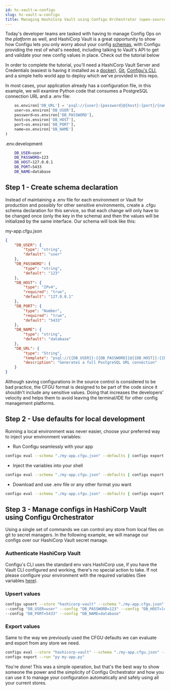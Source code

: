 ```yaml
---
id: hc-vault-w-configu
slug: hc-vault-w-configu
title: Managing HashiCorp Vault using Configu Orchestrator (open-source)
---
```


Today's developer teams are tasked with having to manage Config Ops on the _platform_ as well,
and HashiCorp Vault is a great opportunity to show how Configu lets you only worry about your config
[schemas](/config-schema), with Configu providing the rest of what's needed, including talking
to Vault's API to get and validate your new config values in place. Check out the tutorial below

In order to complete the tutorial, you'll need a HashiCorp Vault Server and Credentials (easiest is having it installed as a [docker](https://github.com/hashicorp/docker-vault)), [Git](https://git-scm.com/book/en/v2/Getting-Started-Installing-Git), [Configu's CLI](/cli-setup),
and a simple hello world app to deploy which we've provided in this repo.

In most cases, your application already has a configuration file, in this example, we will examine Python code that consumes a PostgreSQL connection URL and a .env file:

```python
    os.environ['DB_URL'] = 'psql://{user}:{password}@{host}:{port}/{name}'.format(
    user=os.environ['DB_USER'],
    password=os.environ['DB_PASSWORD'],
    host=os.environ['DB_HOST'],
    port=os.environ['DB_PORT'],
    name=os.environ['DB_NAME']
)
```
.env.development
```bash
    DB_USER=user
    DB_PASSWORD=123
    DB_HOST=127.0.0.1
    DB_PORT=5433
    DB_NAME=database
```

## Step 1 - Create schema declaration

Instead of maintaining a .env file for each environment or Vault for production and possibly for other sensitive environments, 
create a .cfgu schema declaration for this service, so that each change will only have to be changed once (only the key in the schema) and then the values will be initialized by the same interface.
Our schema will look like this:

my-app.cfgu.json
```json
{
    "DB_USER": {
        "type": "string",
        "default": "user"
    },
    "DB_PASSWORD": {
        "type": "string",
        "default": "123"
    },
    "DB_HOST": {
        "type": "IPv4",
        "required": "true",
        "default": "127.0.0.1"
    },
    "DB_PORT": {
        "type": "Number",
        "required": "true",
        "default": "5433"
    },
    "DB_NAME": {
        "type": "string",
        "default": "database"
    },
    "DB_URL": {
        "type": "String",
        "template": "psql://{{DB_USER}}:{{DB_PASSWORD}}@{{DB_HOST}}:{{DB_PORT}}/{{DB_NAME}}",
        "description": "Generates a full PostgreSQL URL connection"
    }
}
```

Although saving configurations in the source control is considered to be bad practice, the CFGU format is designed to be part of the code since it shouldn't include any sensitive values.
Doing that increases the developers' velocity and helps them to avoid leaving the terminal/IDE for other config management platforms.

## Step 2 - Use defaults for local development

Running a local environment was never easier, choose your preferred way to inject your environment variables:
- Run Configu seamlessly with your app
```bash
configu eval --schema "./my-app.cfgu.json" --defaults | configu export --run "py my-app.py"
```

- Inject the variables into your shell
```bash
configu eval --schema "./my-app.cfgu.json" --defaults | configu export --source
```

- Download and use .env file or any other format you want
```bash
configu eval --schema "./my-app.cfgu.json" --defaults | configu export --format "Dotenv" > .env.development
```

## Step 3 - Manage configs in HashiCorp Vault using Configu Orchestrator

Using a single set of commands we can control any store from local files on git to secret managers.
In the following example, we will manage our configs over our HashiCorp Vault secret manage.

### Authenticate HashiCorp Vault

Configu's CLI uses the standard env vars HashiCorp use, if you have the Vault CLI configured and working, there's no special action to take.
If not please configure your environment with the required variables (See variables [here](https://github.com/hashicorp/vault/blob/api/v1.0.4/api/client.go#L28)).

### Upsert values

```bash
configu upsert --store "hashicorp-vault" --schema "./my-app.cfgu.json" --set "prod" \
--config "DB_USER=user" --config "DB_PASSWORD=123" --config "DB_HOST=localhots" \
--config "DB_PORT=5433" --config "DB_NAME=database"
```

### Export values

Same to the way we previously used the CFGU defaults we can evaluate and export from any store we need.

```bash
configu eval --store "hashicorp-vault" --schema "./my-app.cfgu.json" --set "prod" |\
configu export --run "py my-app.py"
```

You're done! This was a simple operation, but that's the best way to show someone the power and the simplicity of Configu Orchestrator and how you can use it to manage your configuration automatically and safely using all your current stores.

